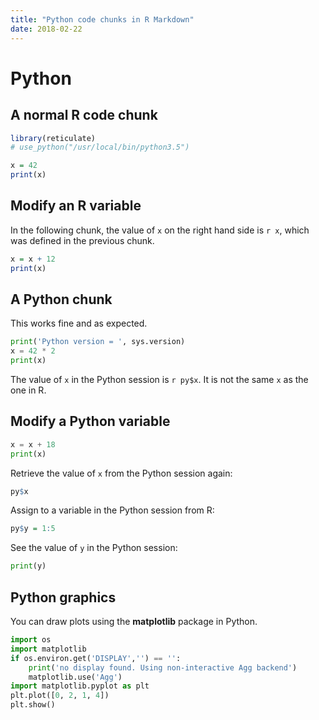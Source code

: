 ```yaml
---
title: "Python code chunks in R Markdown"
date: 2018-02-22
---
```


# Python

## A normal R code chunk

```r
library(reticulate)
# use_python("/usr/local/bin/python3.5")
```

```r
x = 42
print(x)
```

## Modify an R variable

In the following chunk, the value of `x` on the right hand side
is `r x`, which was defined in the previous chunk.

```r
x = x + 12
print(x)
```

## A Python chunk

This works fine and as expected. 

```python
print('Python version = ', sys.version)
x = 42 * 2
print(x) 
```

The value of `x` in the Python session is `r py$x`.
It is not the same `x` as the one in R.

## Modify a Python variable

```python
x = x + 18 
print(x)
```

Retrieve the value of `x` from the Python session again:

```r
py$x
```

Assign to a variable in the Python session from R:

```r
py$y = 1:5
```

See the value of `y` in the Python session:

```python
print(y)
```

## Python graphics

You can draw plots using the **matplotlib** package in Python.

```python
import os
import matplotlib
if os.environ.get('DISPLAY','') == '':
    print('no display found. Using non-interactive Agg backend')
    matplotlib.use('Agg')
import matplotlib.pyplot as plt
plt.plot([0, 2, 1, 4])
plt.show()
```
